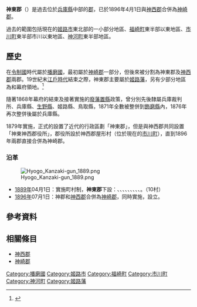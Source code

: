 {{日本郡 (廢除)
| 郡 = 神東郡
| 日文原名 = 神東郡
| 平假名 = じんとうぐん
| 羅馬字拼音 = Jinto-gun
| 地圖 = 
| 廢除時間 = 1896年4月1日
| 廢除理由 = 合併
| 廢除時處置 = '''神東郡'''、[[神西郡|神西郡]] → [[神崎郡|神崎郡]]
| 現在郡 = 神崎郡
| 都道府縣 = 兵庫縣
| 編號 = 
| 町 = 
| 村 = 10
| 經度 = 
| 緯度 = 
| 註記 = 
|}}
'''神東郡'''（{{jpn|j=神東郡|hg=じんとうぐん|rm=Jintō gun|f=y}}）是過去位於[[兵庫縣|兵庫縣]]中部的[[郡|郡]]，已於1896年4月1日與[[神西郡|神西郡]]合併為[[神崎郡|神崎郡]]。

過去的範圍包括現在的[[姬路市|姬路市]]東北部的一小部分地區、[[福崎町|福崎町]]東半部{{tsl|ja|市川 (兵庫県)|市川 (兵庫縣)|市川}}以東地區、[[市川町|市川町]]東半部市川以東地區、[[神河町|神河町]]東半部地區。

== 歷史 ==
在[[令制國|令制國]]時代屬於[[播磨國|播磨國]]，最初屬於[[神崎郡|神崎郡]]一部分，但後來被分割為神東郡及[[神西郡|神西郡]]兩郡。19世紀末[[江戶時代|江戶時代]]結束之際，神東郡主要屬於[[姬路藩|姬路藩]]，另有少部分地區為{{Tsl|ja|福本藩}}和幕府領地。<ref>{{Cite web| url=http://www.rekihaku.ac.jp/up-cgi/login.pl?p=param/kyud/db_param| title=舊高舊領取調帳資料庫檢索| publisher=[[國立歷史民俗博物館|國立歷史民俗博物館]]| language=ja| accessdate=2020-09-15| archive-date=2020-08-25| archive-url=https://web.archive.org/web/20200825042351/https://www.rekihaku.ac.jp/up-cgi/login.pl?p=param%2Fkyud%2Fdb_param| dead-url=no}}</ref>

隨著1868年幕府的結束及接著實施的[[廢藩置縣|廢藩置縣]]政策，曾分別先後隸屬兵庫裁判所、兵庫縣、[[生野縣|生野縣]]、姬路縣、鳥取縣，1871年全數被整併到[[飾磨縣|飾磨縣]]內，1876年再次整併後屬於兵庫縣。

1879年實施{{tsl|ja|郡区町村編制法|郡區町村編制法}}，正式的設置了近代的行政區劃「神東郡」，但是與神西郡共同設置「神東神西郡役所」，郡役所設於神西郡屋形村（位於現在的[[市川町|市川町]]），直到1896年兩郡直接合併為神崎郡。

=== 沿革 ===
[[File:Hyogo_Kanzaki-gun_1889.png|right]]

* [[1889年|1889年]]04月1日：實施町村制，'''神東郡'''下設：{{tsl|ja|大山村 (兵庫県神崎郡)|大山村 (兵庫縣神崎郡)|大山村}}、{{tsl|ja|粟賀村}}、{{tsl|ja|川辺村 (兵庫県)|川邊村 (兵庫縣)|川邊村}}、{{tsl|ja|瀬加村|瀨加村}}、{{tsl|ja|田原村 (兵庫県)|田原村 (兵庫縣)|田原村}}、{{tsl|ja|八千種村}}、{{tsl|ja|船津村 (兵庫県)|船津村 (兵庫縣)|船津村}}、{{tsl|ja|山田村 (兵庫県神崎郡)|山田村 (兵庫縣神崎郡)|山田村}}、{{tsl|ja|豊富村 (兵庫県)|豐富村 (兵庫縣)|豐富村}}、{{tsl|ja|砥堀村}}。（10村）
* [[1896年|1896年]]07月1日：神郡和[[神西郡|神西郡]]合併為[[神崎郡|神崎郡]]，同時實施{{tsl|ja|郡制}}，設立{{tsl|ja|郡参事会|郡參事會}}。

== 參考資料 ==
{{reflist}}

== 相關條目 ==
* [[神西郡|神西郡]]
* [[神崎郡|神崎郡]]

{{播磨國的郡}}

[[Category:播磨國|Category:播磨國]]
[[Category:姬路市|Category:姬路市]]
[[Category:福崎町|Category:福崎町]]
[[Category:市川町|Category:市川町]]
[[Category:神河町|Category:神河町]]
[[Category:姬路藩|Category:姬路藩]]